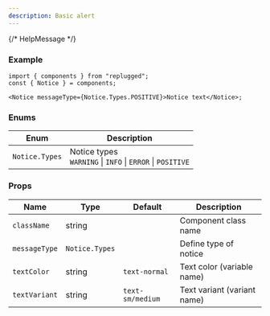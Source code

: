 ```yaml
---
description: Basic alert
---
```



<RequiredNotice />

{/* HelpMessage */}

### Example

```tsx
import { components } from "replugged";
const { Notice } = components;

<Notice messageType={Notice.Types.POSITIVE}>Notice text</Notice>;
```

### Enums

| Enum           | Description                                                     |
| -------------- | --------------------------------------------------------------- |
| `Notice.Types` | Notice types <br />`WARNING` \| `INFO` \| `ERROR` \| `POSITIVE` |

### Props

| Name          | Type                        | Default          | Description                 |
| ------------- | --------------------------- | ---------------- | --------------------------- |
| `className`   | string                      |                  | Component class name        |
| `messageType` | <Required /> `Notice.Types` |                  | Define type of notice       |
| `textColor`   | string                      | `text-normal`    | Text color (variable name)  |
| `textVariant` | string                      | `text-sm/medium` | Text variant (variant name) |
